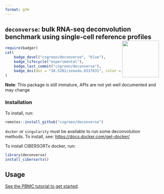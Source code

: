 ```yaml
---
format: gfm
---
```


<!-- README.md is generated from README.qmd. Please edit that file -->

## `deconverse`: bulk RNA-seq deconvolution benchmark using single-cell reference profiles <img src="man/figures/logo.png" align="right" width="120"/>

```r
require(badger)
cat(
	badge_devel("csgroen/deconverse", "blue"),
	badge_lifecycle("experimental"),
	badge_last_commit("csgroen/deconverse"),
	badge_doi(doi = "10.5281/zenodo.8337631", color = "darkcyan")
)
```

**Note**: This package is still immature, APIs are not yet well documented and may change

### Installation

To install, run:

```r
remotes::install_github("csgroen/deconverse")
```

`docker` or `singularity` must be available to run some deconvolution methods. To install, see: <https://docs.docker.com/get-docker/>

To install CIBERSORTx docker, run:

```r
library(deconverse)
install_cibersortx()
```

## Usage

[See the PBMC tutorial to get started](http://csgroen.github.io/deconverse/articles/intro_pbmc.html).
